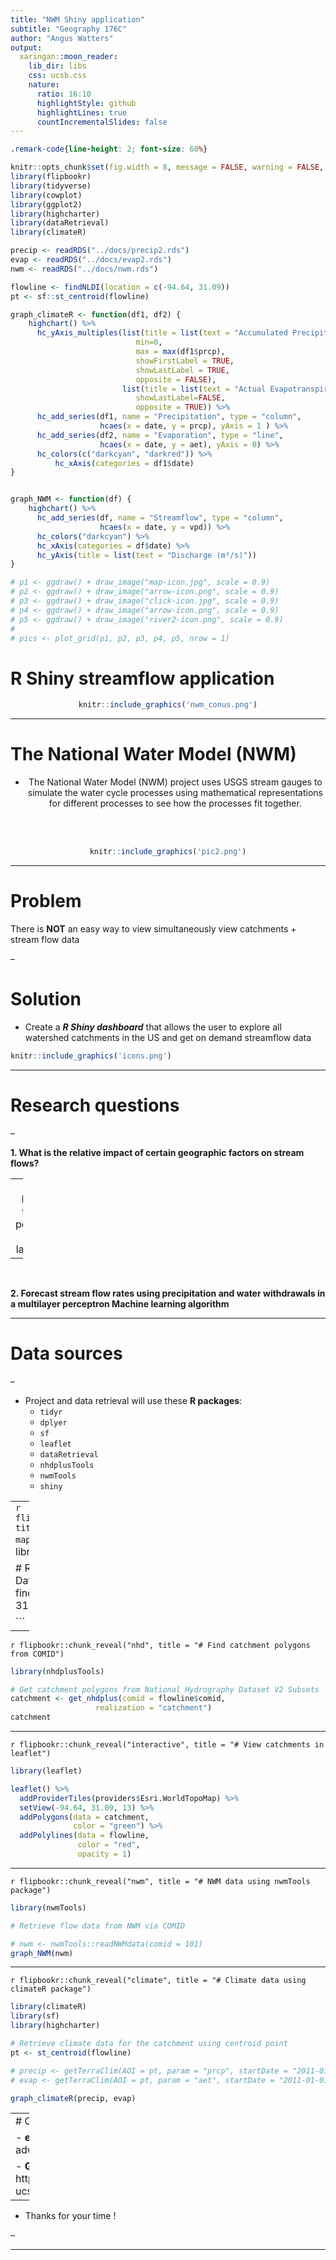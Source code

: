 ```yaml
---
title: "NWM Shiny application"
subtitle: "Geography 176C"
author: "Angus Watters"
output:
  xaringan::moon_reader:
    lib_dir: libs
    css: ucsb.css
    nature:
      ratio: 16:10
      highlightStyle: github
      highlightLines: true
      countIncrementalSlides: false
---
```


```css
.remark-code{line-height: 2; font-size: 60%}
```
```r
knitr::opts_chunk$set(fig.width = 8, message = FALSE, warning = FALSE, comment = "", cache = FALSE, fig.retina = 3)
library(flipbookr)
library(tidyverse)
library(cowplot)
library(ggplot2)
library(highcharter)
library(dataRetrieval)
library(climateR)

precip <- readRDS("../docs/precip2.rds")
evap <- readRDS("../docs/evap2.rds")
nwm <- readRDS("../docs/nwm.rds")

flowline <- findNLDI(location = c(-94.64, 31.09))
pt <- sf::st_centroid(flowline)

graph_climateR <- function(df1, df2) {
    highchart() %>%
      hc_yAxis_multiples(list(title = list(text = "Accumulated Precipitation (mm)"),
                            min=0,
                            max = max(df1$prcp),
                            showFirstLabel = TRUE,
                            showLastLabel = TRUE,
                            opposite = FALSE),
                         list(title = list(text = "Actual Evapotranspiration (mm)"),
                            showLastLabel=FALSE,
                            opposite = TRUE)) %>%
      hc_add_series(df1, name = "Precipitation", type = "column",
                    hcaes(x = date, y = prcp), yAxis = 1 ) %>%
      hc_add_series(df2, name = "Evaporation", type = "line",
                    hcaes(x = date, y = aet), yAxis = 0) %>%
      hc_colors(c("darkcyan", "darkred")) %>% 
          hc_xAxis(categories = df1$date) 
}


graph_NWM <- function(df) {
    highchart() %>%
      hc_add_series(df, name = "Streamflow", type = "column",
                    hcaes(x = date, y = vpd)) %>%
      hc_colors("darkcyan") %>% 
      hc_xAxis(categories = df$date) %>% 
      hc_yAxis(title = list(text = "Discharge (m³/s)"))
}

# p1 <- ggdraw() + draw_image("map-icon.jpg", scale = 0.9)
# p2 <- ggdraw() + draw_image("arrow-icon.png", scale = 0.9)
# p3 <- ggdraw() + draw_image("click-icon.jpg", scale = 0.9)
# p4 <- ggdraw() + draw_image("arrow-icon.png", scale = 0.9)
# p5 <- ggdraw() + draw_image("river2-icon.png", scale = 0.9)
# 
# pics <- plot_grid(p1, p2, p3, p4, p5, nrow = 1)
```

# **R Shiny streamflow application**
<center>
```r
knitr::include_graphics('nwm_conus.png')
```
</center>
---

# **The National Water Model (NWM)**
<center>
- The National Water Model (NWM) project uses USGS stream gauges to simulate the water cycle processes using  mathematical representations for different processes to see how the processes fit together.

<br>
<br>

```r
knitr::include_graphics('pic2.png')
```
</center>


---

# **Problem**
There is **NOT** an easy way to view simultaneously view catchments + stream flow data 


--

# **Solution**
- Create a ***R Shiny dashboard*** that allows the user to explore all watershed catchments in the US and get on demand streamflow data

```r
knitr::include_graphics('icons.png')
```

---

# **Research questions**

--

**1. What is the relative impact of certain geographic factors on stream flows?**

--
  - Proximity to a dam, population density, land cover

--

<br>

**2. Forecast stream flow rates using precipitation and water withdrawals in a multilayer perceptron Machine learning algorithm**

---

# **Data sources**

--

- Project and data retrieval will use these **R packages**:
  - `tidyr`
  - `dplyer`
  - `sf`
  - `leaflet`
  - `dataRetrieval`
  - `nhdplusTools`
  - `nwmTools`
  - `shiny`
  
---
`r flipbookr::chunk_reveal("nldi", title = "# Find flowline from map click")`
```r
library(dataRetrieval)

# R Client for the Network Linked Data Index
flowline <- findNLDI(location = c(-94.64, 31.09))
flowline 

```

---

`r flipbookr::chunk_reveal("nhd", title = "# Find catchment polygons from COMID")`
```r
library(nhdplusTools)

# Get catchment polygons from National Hydrography Dataset V2 Subsets 
catchment <- get_nhdplus(comid = flowline$comid, 
                   realization = "catchment")
catchment

```

---

`r flipbookr::chunk_reveal("interactive", title = "# View catchments in leaflet")`
```r
library(leaflet)

leaflet() %>% 
  addProviderTiles(providers$Esri.WorldTopoMap) %>% 
  setView(-94.64, 31.09, 13) %>%  
  addPolygons(data = catchment,
              color = "green") %>% 
  addPolylines(data = flowline,
               color = "red",
               opacity = 1) 
```

---


`r flipbookr::chunk_reveal("nwm", title = "# NWM data using nwmTools package")`

```r
library(nwmTools)

# Retrieve flow data from NWM via COMID

# nwm <- nwmTools::readNWMdata(comid = 101)
graph_NWM(nwm)
```
---

`r flipbookr::chunk_reveal("climate", title = "# Climate data using climateR package")`

```r
library(climateR)
library(sf)
library(highcharter)

# Retrieve climate data for the catchment using centroid point
pt <- st_centroid(flowline)

# precip <- getTerraClim(AOI = pt, param = "prcp", startDate = "2011-01-01", endDate = "2014-01-01")
# evap <- getTerraClim(AOI = pt, param = "aet", startDate = "2011-01-01", endDate = "2014-01-01")

graph_climateR(precip, evap)
```
---
# Contact info

- **email:** adwattersgrubstein@ucsb.edu

- **GitHub:** https://github.com/anguswg-ucsb


--

- Thanks for your time !

--

---

